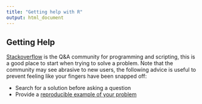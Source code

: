 ```yaml
---
title: "Getting help with R"
output: html_document
---
```


## Getting Help

[Stackoverflow](http://stackoverflow.com/) is the Q&A community for programming and scripting, this is a good place to start when trying to solve a problem. Note that the community may see abrasive to new users, the following advice is useful to prevent feeling like your fingers have been snapped off:

- Search for a solution before asking a question
- Provide a [reproducible example of your problem](http://stackoverflow.com/questions/5963269/how-to-make-a-great-r-reproducible-example)
